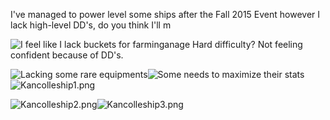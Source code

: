 <span style="font-weight:normal;">I've managed to power level some ships after the Fall 2015 Event however I lack high-level DD's, do you think I'll m</span>

[[File:Kancolleresources.png|frame|I feel like I lack buckets for farming]]<span style="font-weight:normal;">anage Hard difficulty? Not feeling confident because of DD's.</span>



[[File:Kancolleequipment.png|frame|left|Lacking some rare equipments]][[File:Kancolleshipdisplay.png|frame|left|Some needs to maximize their stats]][[File:Kancolleship1.png|left]]



[[File:Kancolleship2.png|left]][[File:Kancolleship3.png|left]]<ac_metadata title="Is this possible for Hard difficulty???"> </ac_metadata>